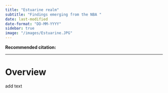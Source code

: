 ```yaml
---
title: "Estuarine realm"
subtitle: "Findings emerging from the NBA "
date: last-modified
date-format: "DD-MM-YYYY"
sidebar: true
image: "/images/Estuarine.JPG"  
---
```


**Recommended citation:**

------------------------------------------------------------------------

# Overview

add text
